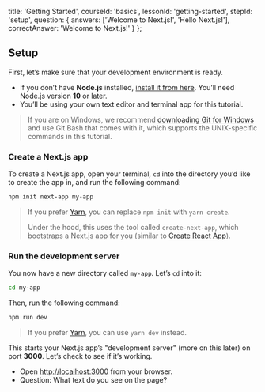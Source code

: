 
  title: 'Getting Started',
  courseId: 'basics',
  lessonId: 'getting-started',
  stepId: 'setup',
  question: {
    answers: ['Welcome to Next.js!', 'Hello Next.js!'],
    correctAnswer: 'Welcome to Next.js!'
  }
};

## Setup

First, let’s make sure that your development environment is ready.

- If you don’t have **Node.js** installed, [install it from here](https://nodejs.org/en/). You’ll need Node.js version **10** or later.
- You’ll be using your own text editor and terminal app for this tutorial.

> If you are on Windows, we recommend [downloading Git for Windows](https://gitforwindows.org/) and use Git Bash that comes with it, which supports the UNIX-specific commands in this tutorial.

### Create a Next.js app

To create a Next.js app, open your terminal, `cd` into the directory you’d like to create the app in, and run the following command:

```bash
npm init next-app my-app
```

> If you prefer [Yarn](https://yarnpkg.com/), you can replace `npm init` with `yarn create`.
>
> Under the hood, this uses the tool called `create-next-app`, which bootstraps a Next.js app for you (similar to [Create React App](https://create-react-app.dev/)).

### Run the development server

You now have a new directory called `my-app`. Let’s `cd` into it:

```bash
cd my-app
```

Then, run the following command:

```bash
npm run dev
```

> If you prefer [Yarn](https://yarnpkg.com/), you can use `yarn dev` instead.

This starts your Next.js app’s "development server" (more on this later) on port **3000**. Let’s check to see if it’s working.

- Open [http://localhost:3000](http://localhost:3000) from your browser.
- Question: What text do you see on the page?

